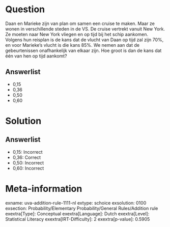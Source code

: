 Question
========

Daan en Marieke zijn van plan om samen een cruise te maken. Maar ze
wonen in verschillende steden in de VS. De cruise vertrekt vanuit New
York. Ze moeten naar New York vliegen en op tijd bij het schip aankomen.
Volgens hun reisplan is de kans dat de vlucht van Daan op tijd zal zijn
70%, en voor Marieke's vlucht is die kans 85%. We nemen aan dat de
gebeurtenissen onafhankelijk van elkaar zijn. Hoe groot is dan de kans
dat één van hen op tijd aankomt?

Answerlist
----------

* 0,15
* 0,36
* 0,50
* 0,60

Solution
========

Answerlist
----------

* 0,15: Incorrect
* 0,36: Correct
* 0,50: Incorrect
* 0,60: Incorrect

Meta-information
================
exname: uva-addition-rule-1111-nl
extype: schoice
exsolution: 0100
exsection: Probability/Elementary Probability/General Rules/Addition rule
exextra[Type]: Conceptual
exextra[Language]: Dutch
exextra[Level]: Statistical Literacy
exextra[IRT-Difficulty]: 2
exextra[p-value]: 0.5905
